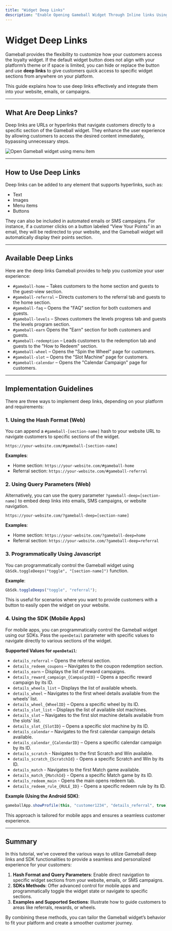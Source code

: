```yaml
---
title: "Widget Deep Links"
description: "Enable Opening Gameball Widget Through Inline links Using Deep-links"
---
```


# Widget Deep Links

Gameball provides the flexibility to customize how your customers access the loyalty widget. If the default widget button does not align with your platform’s theme or if space is limited, you can hide or replace the button and use **deep links** to give customers quick access to specific widget sections from anywhere on your platform.

This guide explains how to use deep links effectively and integrate them into your website, emails, or campaigns.

***

## What Are Deep Links?

Deep links are URLs or hyperlinks that navigate customers directly to a specific section of the Gameball widget. They enhance the user experience by allowing customers to access the desired content immediately, bypassing unnecessary steps.

<Frame caption="Open Gameball widget using menu item"><img src="https://873157020-files.gitbook.io/~/files/v0/b/gitbook-x-prod.appspot.com/o/spaces%2FElcuAgxn15Pk6F2fINKe%2Fuploads%2FMsavKNfJBeyYItyviAzR%2Fdeep-links-into.gif?alt=media&token=1a7b0827-56c6-4b48-97ff-f15a79e2d4f0" alt="Open Gameball widget using menu item" /></Frame>

***

## How to Use Deep Links

Deep links can be added to any element that supports hyperlinks, such as:

- Text
- Images
- Menu items
- Buttons

They can also be included in automated emails or SMS campaigns. For instance, if a customer clicks on a button labeled “View Your Points” in an email, they will be redirected to your website, and the Gameball widget will automatically display their points section.

***

## Available Deep Links

Here are the deep links Gameball provides to help you customize your user experience:

- `#gameball-home` – Takes customers to the home section and guests to the guest-view section.
- `#gameball-referral` – Directs customers to the referral tab and guests to the home section.
- `#gameball-faq` – Opens the "FAQ" section for both customers and guests.
- `#gameball-levels` – Shows customers the levels progress tab and guests the levels program section.
- `#gameball-earn` Opens the "Earn" section for both customers and guests.
- `#gameball-redemption` – Leads customers to the redemption tab and guests to the "How to Redeem" section.
- `#gameball-wheel` – Opens the "Spin the Wheel" page for customers.
- `#gameball-slot` – Opens the "Slot Machine" page for customers.
- `#gameball-calendar` – Opens the "Calendar Campaign" page for customers.

***

## Implementation Guidelines

There are three ways to implement deep links, depending on your platform and requirements:

### 1. **Using the Hash Format (Web)**

You can append a `#gameball-[section-name]` hash to your website URL to navigate customers to specific sections of the widget.

```http
https://your-website.com/#gameball-[section-name]
```

**Examples**:

- Home section: `https://your-website.com/#gameball-home`
- Referral section: `https://your-website.com/#gameball-referral`

### **2. Using Query Parameters (Web)**

Alternatively, you can use the query parameter `?gameball-deep=[section-name]` to embed deep links into emails, SMS campaigns, or website navigation.

```http
https://your-website.com/?gameball-deep=[section-name]
```

**Examples**:

- Home section: `https://your-website.com/?gameball-deep=home`
- Referral section: `https://your-website.com/?gameball-deep=referral`

### 3. Programmatically Using Javascript

You can programmatically control the Gameball widget using `GbSdk.toggleDeeps("toggle", "[section-name]")` function.

**Example**:

```javascript
GbSdk.toggleDeeps("toggle", "referral");
```

This is useful for scenarios where you want to provide customers with a button to easily open the widget on your website.

### 4. **Using the SDK (Mobile Apps)**

For mobile apps, you can programmatically control the Gameball widget using our SDKs. Pass the `openDetail` parameter with specific values to navigate directly to various sections of the widget.

**Supported Values for `openDetail`**:

- `details_referral` – Opens the referral section.
- `details_redeem_coupons` – Navigates to the coupon redemption section.
- `details_earn` – Displays the list of reward campaigns.
- `details_reward_campaign_{CampaignID}` – Opens a specific reward campaign by its ID.
- `details_wheels_list` – Displays the list of available wheels.
- `details_wheel` – Navigates to the first wheel details available from the wheels' list.
- `details_wheel_{WheelID}` – Opens a specific wheel by its ID.
- `details_slot_list` – Displays the list of available slot machines.
- `details_slot` – Navigates to the first slot machine details available from the slots' list.
- `details_slot_{SlotID}` – Opens a specific slot machine by its ID.
- `details_calendar` – Navigates to the first calendar campaign details available.
- `details_calendar_{CalendarID}` – Opens a specific calendar campaign by its ID.
- `details_scratch` - Navigates to the first Scratch and Win available.
- `details_scratch_{ScratchId}` - Opens a specific Scratch and Win by its ID.
- `details_match` - Navigates to the first Match game available.
- `details_match_{MatchId}` - Opens a specific Match game by its ID.
- `details_redeem_main`  - Opens the main opens redeem tab.
- `details_redeem_rule_{RULE_ID}`  - Opens a specific redeem rule by its ID.

**Example (Using the Android SDK)**:

```java
gameballApp.showProfile(this, "customer1234", "details_referral", true);
```

This approach is tailored for mobile apps and ensures a seamless customer experience.

***

## Summary

In this tutorial, we’ve covered the various ways to utilize Gameball deep links and SDK functionalities to provide a seamless and personalized experience for your customers:

1. **Hash Format and Query Parameters**: Enable direct navigation to specific widget sections from your website, emails, or SMS campaigns.
2. **SDKs Methods**: Offer advanced control for mobile apps and programmatically toggle the widget state or navigate to specific sections.
3. **Examples and Supported Sections**: Illustrate how to guide customers to areas like referrals, rewards, or wheels.

By combining these methods, you can tailor the Gameball widget’s behavior to fit your platform and create a smoother customer journey.
